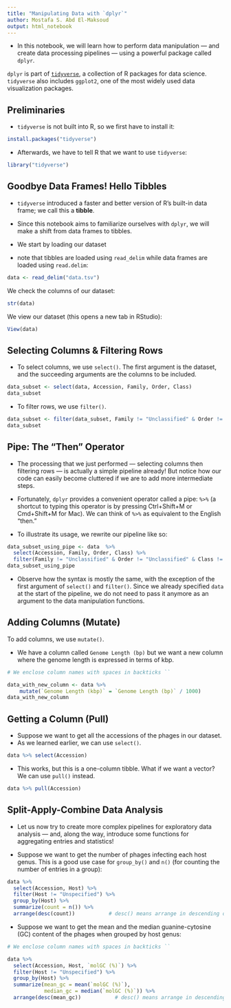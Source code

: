 ```yaml
---
title: "Manipulating Data with `dplyr`"
author: Mostafa S. Abd El-Maksoud
output: html_notebook
---
```


- In this notebook, we will learn how to perform data manipulation — and create data processing pipelines — using a powerful package called `dplyr`.

`dplyr` is part of [`tidyverse`](https://www.tidyverse.org/), a collection of R packages for data science. `tidyverse` also includes `ggplot2`, one of the most widely used data visualization packages.

## Preliminaries

- `tidyverse` is not built into R, so we first have to install it:

```r
install.packages("tidyverse")
```

- Afterwards, we have to tell R that we want to use `tidyverse`:

```r
library("tidyverse")
```

## Goodbye Data Frames! Hello Tibbles

- `tidyverse` introduced a faster and better version of R's built-in data frame; we call this a **tibble**. 

- Since this notebook aims to familiarize ourselves with `dplyr`, we will make a shift from data frames to tibbles. 

- We start by loading our dataset 
- note that tibbles are loaded using `read_delim` while data frames are loaded using `read.delim`:

```r
data <- read_delim("data.tsv")
```
We check the columns of our dataset:

```r
str(data)
```

We view our dataset (this opens a new tab in RStudio): 

```r
View(data)
```

## Selecting Columns & Filtering Rows

- To select columns, we use `select()`. The first argument is the dataset, and the succeeding arguments are the columns to be included.

```r
data_subset <- select(data, Accession, Family, Order, Class)
data_subset
```

- To filter rows, we use `filter()`.

```r
data_subset <- filter(data_subset, Family != "Unclassified" & Order != "Unclassified" & Class != "Unclassified")
data_subset
```

## Pipe: The "Then" Operator

- The processing that we just performed — selecting columns then filtering rows — is actually a simple pipeline already! But notice how our code can easily become cluttered if we are to add more intermediate steps.

- Fortunately, `dplyr` provides a convenient operator called a pipe: `%>%` (a shortcut to typing this operator is by pressing Ctrl+Shift+M or Cmd+Shift+M for Mac). We can think of `%>%` as equivalent to the English "then."

- To illustrate its usage, we rewrite our pipeline like so: 

```r
data_subset_using_pipe <- data  %>% 
  select(Accession, Family, Order, Class) %>% 
  filter(Family != "Unclassified" & Order != "Unclassified" & Class != "Unclassified")
data_subset_using_pipe
```

- Observe how the syntax is mostly the same, with the exception of the first argument of `select()` and `filter()`. Since we already specified `data` at the start of the pipeline, we do not need to pass it anymore as an argument to the data manipulation functions.

## Adding Columns (Mutate)

To add columns, we use `mutate()`.

- We have a column called `Genome Length (bp)` but we want a new column where the genome length is expressed in terms of kbp.

```r
# We enclose column names with spaces in backticks ``

data_with_new_column <- data %>%
    mutate(`Genome Length (kbp)` = `Genome Length (bp)` / 1000)
data_with_new_column
```

## Getting a Column (Pull)

- Suppose we want to get all the accessions of the phages in our dataset.
- As we learned earlier, we can use `select()`.

```r
data %>% select(Accession)
```

- This works, but this is a one-column tibble. What if we want a vector? We can use `pull()` instead.

```r
data %>% pull(Accession)
```
## Split-Apply-Combine Data Analysis

- Let us now try to create more complex pipelines for exploratory data analysis — and, along the way, introduce some functions for aggregating entries and statistics!

- Suppose we want to get the number of phages infecting each host genus. This is a good use case for `group_by()` and `n()` (for counting the number of entries in a group):

```r
data %>% 
  select(Accession, Host) %>% 
  filter(Host != "Unspecified") %>%
  group_by(Host) %>% 
  summarize(count = n()) %>%
  arrange(desc(count))           # desc() means arrange in descending order
```

- Suppose we want to get the mean and the median guanine-cytosine (GC) content of the phages when grouped by host genus:

```r
# We enclose column names with spaces in backticks ``

data %>% 
  select(Accession, Host, `molGC (%)`) %>% 
  filter(Host != "Unspecified") %>%
  group_by(Host) %>% 
  summarize(mean_gc = mean(`molGC (%)`),
            median_gc = median(`molGC (%)`)) %>%
  arrange(desc(mean_gc))           # desc() means arrange in descending order
```